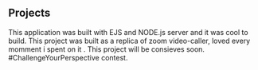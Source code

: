 ## Projects

<ProjectCard title="simple TO-DO application built with ejs and node.js" link="https://www.google.com" bg="linear-gradient(to right, #D4145A 0%, #FBB03B 100%)">
This application was built with EJS and NODE.js server and it was cool to build.
</ProjectCard>

<ProjectCard title="video chat app built with react.js" link="https://www.google.com" bg="linear-gradient(to right, #D4145A 0%, #FBB03B 100%)">
This project  was built as a replica of zoom video-caller, loved every momment i spent on it .
</ProjectCard>

<ProjectCard title="coming soon" link="https://www.google.com" bg="linear-gradient(to right, #D4145A 0%, #FBB03B 100%)">
This project will be consieves soon.
</ProjectCard>

<ProjectCard title="Another one!!" link="https://www.google.com" bg="linear-gradient(to right, #D4145A 0%, #FBB03B 100%)">
 #ChallengeYourPerspective contest.
</ProjectCard>